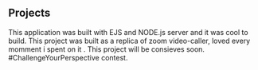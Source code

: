 ## Projects

<ProjectCard title="simple TO-DO application built with ejs and node.js" link="https://www.google.com" bg="linear-gradient(to right, #D4145A 0%, #FBB03B 100%)">
This application was built with EJS and NODE.js server and it was cool to build.
</ProjectCard>

<ProjectCard title="video chat app built with react.js" link="https://www.google.com" bg="linear-gradient(to right, #D4145A 0%, #FBB03B 100%)">
This project  was built as a replica of zoom video-caller, loved every momment i spent on it .
</ProjectCard>

<ProjectCard title="coming soon" link="https://www.google.com" bg="linear-gradient(to right, #D4145A 0%, #FBB03B 100%)">
This project will be consieves soon.
</ProjectCard>

<ProjectCard title="Another one!!" link="https://www.google.com" bg="linear-gradient(to right, #D4145A 0%, #FBB03B 100%)">
 #ChallengeYourPerspective contest.
</ProjectCard>